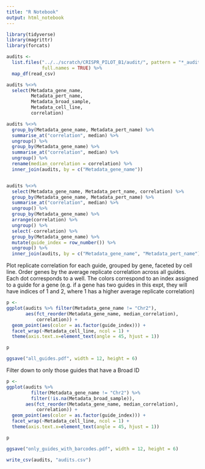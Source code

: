 ```yaml
---
title: "R Notebook"
output: html_notebook
---
```


```r
library(tidyverse)
library(magrittr)
library(forcats)
```


```r
audits <- 
  list.files("../../scratch/CRISPR_PILOT_B1/audit/", pattern = "*_audit_detailed.csv", 
             full.names = TRUE) %>% 
  map_df(read_csv)
```


```r
audits %<>% 
  select(Metadata_gene_name,
         Metadata_pert_name,
         Metadata_broad_sample,
         Metadata_cell_line,
         correlation)

```


```r

audits %<>%
  group_by(Metadata_gene_name, Metadata_pert_name) %>%
  summarise_at("correlation", median) %>%
  ungroup() %>%
  group_by(Metadata_gene_name) %>%
  summarise_at("correlation", median) %>%
  ungroup() %>%
  rename(median_correlation = correlation) %>%
  inner_join(audits, by = c("Metadata_gene_name"))


audits %<>% 
  select(Metadata_gene_name, Metadata_pert_name, correlation) %>% 
  group_by(Metadata_gene_name, Metadata_pert_name) %>% 
  summarise_at("correlation", median) %>%
  ungroup() %>%  
  group_by(Metadata_gene_name) %>% 
  arrange(correlation) %>% 
  ungroup() %>%
  select(-correlation) %>%
  group_by(Metadata_gene_name) %>% 
  mutate(guide_index = row_number()) %>% 
  ungroup() %>% 
  inner_join(audits, by = c("Metadata_gene_name", "Metadata_pert_name"))
```


Plot replicate correlation for each guide, grouped by gene, faceted by cell line.
Order genes by the average replicate correlation across all guides. Each dot
corresponds to a well. The colors correspond to an index assigned to a 
guide for a gene (e.g. if a gene has two guides in this expt, they will have 
indices of 1 and 2, where 1 has a higher average replicate correlation)

```r

p <- 
ggplot(audits %>% filter(Metadata_gene_name != "Chr2"),
       aes(fct_reorder(Metadata_gene_name, median_correlation),
           correlation)) + 
  geom_point(aes(color = as.factor(guide_index))) + 
  facet_wrap(~Metadata_cell_line, ncol = 1) + 
  theme(axis.text.x=element_text(angle = 45, hjust = 1))

p

ggsave("all_guides.pdf", width = 12, height = 6)

```

Filter down to only those guides that have a Broad ID
```r
p <- 
ggplot(audits %>% 
         filter(Metadata_gene_name != "Chr2") %>%
         filter(!is.na(Metadata_broad_sample)),
       aes(fct_reorder(Metadata_gene_name, median_correlation),
           correlation)) + 
  geom_point(aes(color = as.factor(guide_index))) + 
  facet_wrap(~Metadata_cell_line, ncol = 1) + 
  theme(axis.text.x=element_text(angle = 45, hjust = 1))

p

ggsave("only_guides_with_barcodes.pdf", width = 12, height = 6)

```

```r
write_csv(audits, "audits.csv")
```

